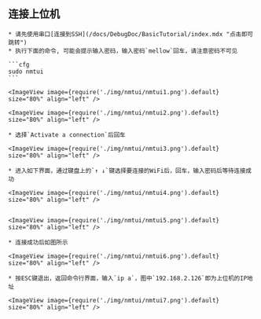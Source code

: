 

## 连接上位机

    * 请先使用串口[连接到SSH](/docs/DebugDoc/BasicTutorial/index.mdx "点击即可跳转") 
    * 执行下面的命令, 可能会提示输入密码，输入密码`mellow`回车，请注意密码不可见

    ```cfg
    sudo nmtui
    ```

    <ImageView image={require('./img/nmtui/nmtui1.png').default} size="80%" align="left" />

    <ImageView image={require('./img/nmtui/nmtui2.png').default} size="80%" align="left" />

    * 选择`Activate a connection`后回车

    <ImageView image={require('./img/nmtui/nmtui3.png').default} size="80%" align="left" />

    * 进入如下界面，通过键盘上的`↑ ↓`键选择要连接的WiFi后，回车，输入密码后等待连接成功

    <ImageView image={require('./img/nmtui/nmtui4.png').default} size="80%" align="left" />


    <ImageView image={require('./img/nmtui/nmtui5.png').default} size="80%" align="left" />

    * 连接成功后如图所示

    <ImageView image={require('./img/nmtui/nmtui6.png').default} size="80%" align="left" />

    * 按ESC键退出，返回命令行界面，输入`ip a`，图中`192.168.2.126`即为上位机的IP地址

    <ImageView image={require('./img/nmtui/nmtui7.png').default} size="80%" align="left" />
